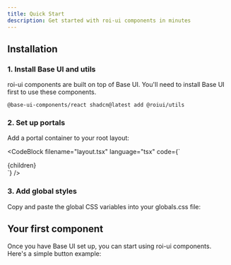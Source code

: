 ```yaml
---
title: Quick Start
description: Get started with roi-ui components in minutes
---
```





## Installation

### 1. Install Base UI and utils
roi-ui components are built on top of Base UI. You'll need to install Base UI first to use these components.



```package-install
@base-ui-components/react shadcn@latest add @roiui/utils
```

### 2. Set up portals

Add a portal container to your root layout:

<CodeBlock
  filename="layout.tsx"
  language="tsx"
  code={`<body>
  <div className="root">
    {children}
  </div>
</body>`}
/>

### 3. Add global styles

Copy and paste the global CSS variables into your globals.css file:

<GlobalsCSS />

## Your first component

Once you have Base UI set up, you can start using roi-ui components. Here's a simple button example:

<ComponentPreview name="button-demo" />
